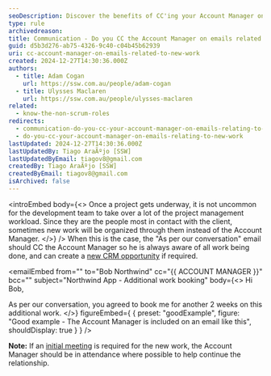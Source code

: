 ```yaml
---
seoDescription: Discover the benefits of CC'ing your Account Manager on emails about new projects. Streamline communication, ensure smooth workflows, and never miss an important detail.
type: rule
archivedreason:
title: Communication - Do you CC the Account Manager on emails related to new work?
guid: d5b3d276-ab75-4326-9c40-c04b45b62939
uri: cc-account-manager-on-emails-related-to-new-work
created: 2024-12-27T14:30:36.000Z
authors:
  - title: Adam Cogan
    url: https://ssw.com.au/people/adam-cogan
  - title: Ulysses Maclaren
    url: https://ssw.com.au/people/ulysses-maclaren
related:
  - know-the-non-scrum-roles
redirects:
  - communication-do-you-cc-your-account-manager-on-emails-relating-to-new-work
  - do-you-cc-your-account-manager-on-emails-relating-to-new-work
lastUpdated: 2024-12-27T14:30:36.000Z
lastUpdatedBy: Tiago AraÃºjo [SSW]
lastUpdatedByEmail: tiagov8@gmail.com
createdBy: Tiago AraÃºjo [SSW]
createdByEmail: tiagov8@gmail.com
isArchived: false
---
```


<introEmbed
  body={<>
Once a project gets underway, it is not uncommon for the development team to take over a lot of the project management workload. Since they are the people most in contact with the client, sometimes new work will be organized through them instead of the Account Manager.
  </>}
/>
When this is the case, the "As per our conversation" email should CC the Account Manager so he is always aware of all work being done, and can create a [new CRM opportunity](/data-entry-do-you-know-how-to-create-new-opportunities) if required.

<emailEmbed
  from=""
  to="Bob Northwind"
  cc="&#123;&#123; ACCOUNT MANAGER &#125;&#125;"
  bcc=""
  subject="Northwind App - Additional work booking"
  body={<>
    Hi Bob,

As per our conversation, you agreed to book me for another 2 weeks on this additional work.
  </>}
  figureEmbed={ {
    preset: "goodExample",
    figure: "Good example - The Account Manager is included on an email like this",
    shouldDisplay: true
  } }
/>

**Note:** If an [initial meeting](/meetings-do-you-know-the-agenda-for-the-initial-meeting) is required for the new work, the Account Manager should be in attendance where possible to help continue the relationship.
